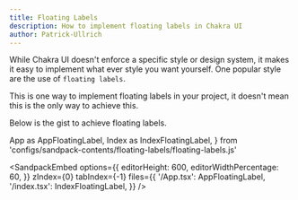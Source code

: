 ---
title: Floating Labels
description: How to implement floating labels in Chakra UI
author: Patrick-Ullrich
---

While Chakra UI doesn't enforce a specific style or design system, it makes it
easy to implement what ever style you want yourself. One popular style are the
use of `floating labels`.

This is one way to implement floating labels in your project, it doesn't mean
this is the only way to achieve this.

Below is the gist to achieve floating labels.

  App as AppFloatingLabel,
  Index as IndexFloatingLabel,
} from 'configs/sandpack-contents/floating-labels/floating-labels.js'

<SandpackEmbed
  options={{
    editorHeight: 600,
    editorWidthPercentage: 60,
  }}
  zIndex={0}
  tabIndex={-1}
  files={{
    '/App.tsx': AppFloatingLabel,
    '/index.tsx': IndexFloatingLabel,
  }}
/>
